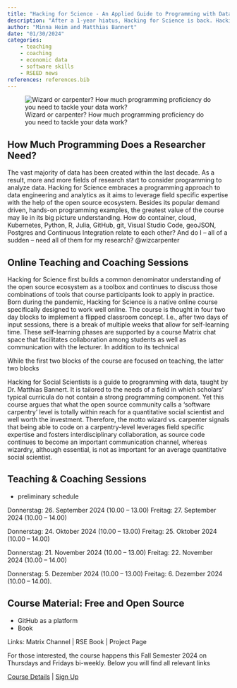 ```yaml
---
title: "Hacking for Science - An Applied Guide to Programming with Data is back."
description: "After a 1-year hiatus, Hacking for Science is back. Hacking for Science is a highly interactive online course for PhD students that is open to interested guests. The idea behind Hacking for Science is to build a solid understanding of core technologies and concepts to help researchers develop a data processing strategy and increase one's possibilities when working with data. We single out those concepts from software development that are fairly easy to adopt and useful to scientists. Hacking for Science will take palce again in fall 2024. Subscription via the ETH course catalog will open soon."
author: "Minna Heim and Matthias Bannert"
date: "01/30/2024"
categories:
    - teaching
    - coaching
    - economic data
    - software skills
    - RSEED news
references: references.bib
---
```


![Wizard or carpenter? How much programming proficiency do you need to tackle your data work?](wizardry.jpg)

## How Much Programming Does a Researcher Need? 

The vast majority of data has been created within the last decade. As a result, more and more fields of research start to consider programming to analyze data. Hacking for Science embraces a programming approach to data engineering and analytics as it aims to leverage field specific expertise with the help of the open source ecosystem. Besides its popular demand driven, hands-on programming examples, the greatest value of the course may lie in its big picture understanding. How do container, cloud, Kubernetes, Python, R, Julia, GitHub, git, Visual Studio Code, geoJSON, Postgres and Continuous Integration relate to each other? And do I -- all of a sudden -- need all of them for my research? @wizcarpenter

## Online Teaching and Coaching Sessions 

Hacking for Science first builds a common denominator understanding of the open source ecosystem as a toolbox and continues to discuss those combinations of tools that course participants look to apply in practice. Born during the pandemic, Hacking for Science is a native online course specifically designed to work well online. The course is thought in four two day blocks to implement a flipped classroom concept. I.e., after two days of input sessions, there is a break of multiple weeks that allow for self-learning time. These self-learning phases are supported by a course Matrix chat space that facilitates collaboration among students as well as communication with the lecturer. In addition to its technical 

While the first two blocks of the course are focused on teaching, the latter two blocks 


Hacking for Social Scientists is a guide to programming with data, taught by Dr. Matthias Bannert. It is tailored to the needs of a field in which scholars’ typical curricula do not contain a strong programming component. Yet this course argues that what the open source community calls a ‘software carpentry’ level is totally within reach for a quantitative social scientist and well worth the investment. Therefore, the motto wizard vs. carpenter signals that being able to code on a carpentry-level leverages field specific expertise and fosters interdisciplinary collaboration, as source code continues to become an important communication channel, whereas wizardry, although essential, is not as important for an average quantitative social scientist. 


## Teaching & Coaching Sessions


- preliminary schedule

Donnerstag:       26. September 2024 (10.00 – 13.00)
Freitag:               27. September 2024 (10.00 – 14.00)
 
Donnerstag:       24. Oktober 2024 (10.00 – 13.00)
Freitag:               25. Oktober 2024 (10.00 – 14.00)
 
Donnerstag:       21. November 2024 (10.00 – 13.00)
Freitag:               22. November 2024 (10.00 – 14.00)
 
Donnerstag:       5. Dezember 2024 (10.00 – 13.00)
Freitag:               6. Dezember 2024 (10.00 – 14.00).


## Course Material: Free and Open Source

- GitHub as a platform
- Book











Links: Matrix Channel | RSE Book | Project Page 


For those interested, the course happens this Fall Semester 2024 on Thursdays and Fridays bi-weekly. Below you will find all relevant links 

[Course Details](https://www.vvz.ethz.ch/Vorlesungsverzeichnis/lerneinheit.view?semkez=2022W&ansicht=KATALOGDATEN&lerneinheitId=161937&lang=en) | [Sign Up]() 

<!-- add sign up link -->